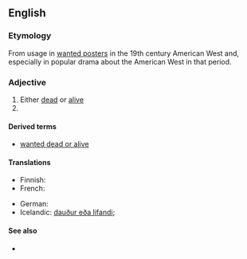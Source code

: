 ==English==

===Etymology===
From usage in [[wanted poster]]s in the 19th century American West and, especially in popular drama about the American West in that period.

===Adjective===
{{en-adj|head=[[dead]] or [[alive]]|-}}

# Either [[dead]] or [[alive]]
# {{non-gloss definition|Used to indicate someone is being sought for some kind of punishment or reprimand, and that (s)he may be killed in the process of finding, as if this was reasonable punishment}}

====Derived terms====
* [[wanted dead or alive]]

====Translations====
{{trans-top|wanted poster term}}
* Finnish: {{t|fi|elävänä|alt=elävänä tai kuolleena}}
* French: {{t|fr|mort ou vif}}
{{trans-mid}}
* German: {{t|de|tot oder lebendig}}
* Icelandic: [[dauður eða lifandi]]; {{t|is|lífs eða liðinn|m}}
{{trans-bottom}}

====See also====
* {{pedia|dab=Dead or Alive}}
